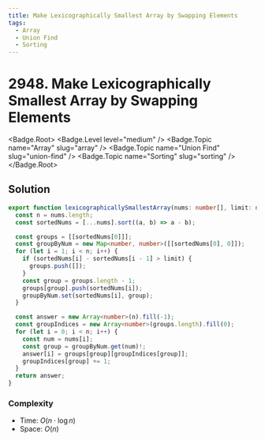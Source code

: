 ```yaml
---
title: Make Lexicographically Smallest Array by Swapping Elements
tags:
  - Array
  - Union Find
  - Sorting
---
```


# 2948. Make Lexicographically Smallest Array by Swapping Elements

<Badge.Root>
  <Badge.Level level="medium" />
  <Badge.Topic name="Array" slug="array" />
  <Badge.Topic name="Union Find" slug="union-find" />
  <Badge.Topic name="Sorting" slug="sorting" />
</Badge.Root>

## Solution

```typescript filename="solution.ts" copy
export function lexicographicallySmallestArray(nums: number[], limit: number): number[] {
  const n = nums.length;
  const sortedNums = [...nums].sort((a, b) => a - b);

  const groups = [[sortedNums[0]]];
  const groupByNum = new Map<number, number>([[sortedNums[0], 0]]);
  for (let i = 1; i < n; i++) {
    if (sortedNums[i] - sortedNums[i - 1] > limit) {
      groups.push([]);
    }
    const group = groups.length - 1;
    groups[group].push(sortedNums[i]);
    groupByNum.set(sortedNums[i], group);
  }

  const answer = new Array<number>(n).fill(-1);
  const groupIndices = new Array<number>(groups.length).fill(0);
  for (let i = 0; i < n; i++) {
    const num = nums[i];
    const group = groupByNum.get(num)!;
    answer[i] = groups[group][groupIndices[group]];
    groupIndices[group] += 1;
  }
  return answer;
}
```

### Complexity

- Time: $O(n \cdot \log n)$
- Space: $O(n)$

<ProblemLink
  codingSite="leetcode"
  href="https://leetcode.com/problems/make-lexicographically-smallest-array-by-swapping-elements"
  title="Make Lexicographically Smallest Array by Swapping Elements"
/>
